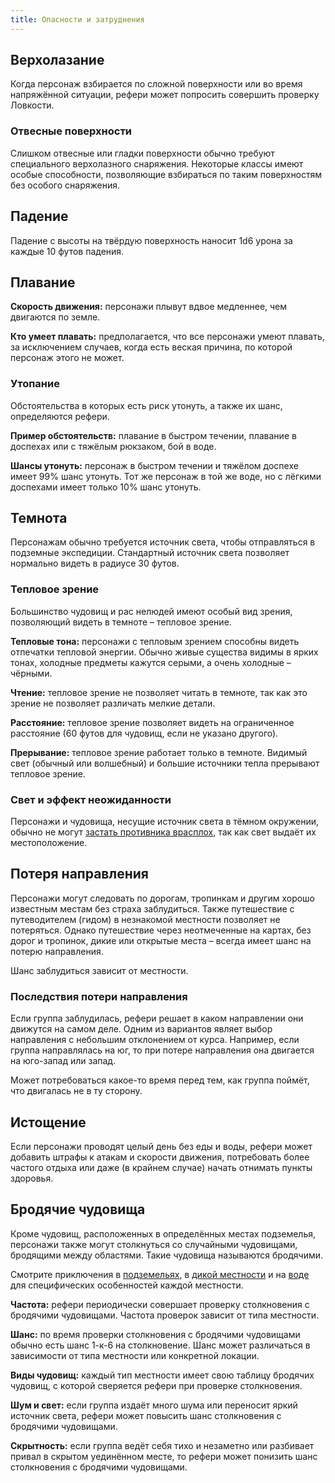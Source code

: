 ```yaml
---
title: Опасности и затруднения
---
```



## Верхолазание

Когда персонаж взбирается по сложной поверхности или во время напряжённой ситуации, рефери может попросить совершить проверку Ловкости.

### Отвесные поверхности

Слишком отвесные или гладки поверхности обычно требуют специального верхолазного снаряжения. Некоторые классы имеют особые способности, позволяющие взбираться по таким поверхностям без особого снаряжения.

## Падение

Падение с высоты на твёрдую поверхность наносит 1d6 урона за каждые 10 футов падения.

## Плавание

**Скорость движения:** персонажи плывут вдвое медленнее, чем двигаются по земле.

**Кто умеет плавать:** предполагается, что все персонажи умеют плавать, за исключением случаев, когда есть веская причина, по которой персонаж этого не может.

### Утопание

Обстоятельства в которых есть риск утонуть, а также их шанс, определяются рефери.

**Пример обстоятельств:** плавание в быстром течении, плавание в доспехах или с тяжёлым рюкзаком, бой в воде.

**Шансы утонуть:** персонаж в быстром течении и тяжёлом доспехе имеет 99% шанс утонуть. Тот же персонаж в той же воде, но с лёгкими доспехами имеет только 10% шанс утонуть.

## Темнота

Персонажам обычно требуется источник света, чтобы отправляться в подземные экспедиции. Стандартный источник света позволяет нормально видеть в радиусе 30 футов.

### Тепловое зрение

Большинство чудовищ и рас нелюдей имеют особый вид зрения, позволяющий видеть в темноте – тепловое зрение.

**Тепловые тона:** персонажи с тепловым зрением способны видеть отпечатки тепловой энергии. Обычно живые существа видимы в ярких тонах, холодные предметы кажутся серыми, а очень холодные – чёрными.

**Чтение:** тепловое зрение не позволяет читать в темноте, так как это зрение не позволяет различать мелкие детали.

**Расстояние:** тепловое зрение позволяет видеть на ограниченное расстояние (60 футов для чудовищ, если не указано другого).

**Прерывание:** тепловое зрение работает только в темноте. Видимый свет (обычный или волшебный) и большие источники тепла прерывают тепловое зрение.

### Свет и эффект неожиданности

Персонажи и чудовища, несущие источник света в тёмном окружении, обычно не могут [застать противника врасплох](/adventures/encounters/encounters#эффект-неожиданности), так как свет выдаёт их местоположение.

## Потеря направления

Персонажи могут следовать по дорогам, тропинкам и другим хорошо известным местам без страха заблудиться. Также путешествие с путеводителем (гидом) в незнакомой местности позволяет не потеряться. Однако путешествие через неотмеченные на картах, без дорог и тропинок, дикие или открытые места – всегда имеет шанс на потерю направления.

Шанс заблудиться зависит от местности.

<LinkCard
  title="Приключения в дикой местности: Потеря направления"
  href="/adventures/adventuring/wilderness-adventuring#потеря-направления"
/>
<LinkCard
  title="Приключения на воде: Потеря курса"
  href="/adventures/adventuring/waterborne-adventuring#потеря-курса"
/>

### Последствия потери направления

Если группа заблудилась, рефери решает в каком направлении они движутся на самом деле. Одним из вариантов являет выбор направления с небольшим отклонением от курса. Например, если группа направлялась на юг, то при потере направления она двигается на юго-запад или запад.

Может потребоваться какое-то время перед тем, как группа поймёт, что двигалась не в ту сторону.

## Истощение

Если персонажи проводят целый день без еды и воды, рефери может добавить штрафы к атакам и скорости движения, потребовать более частого отдыха или даже (в крайнем случае) начать отнимать пункты здоровья.

## Бродячие чудовища

Кроме чудовищ, расположенных в определённых местах подземелья, персонажи также могут столкнуться со случайными чудовищами, бродящими между областями. Такие чудовища называются бродячими.

Смотрите приключения в [подземельях](/adventures/adventuring/dungeon-adventuring), в [дикой местности](/adventures/adventuring/wilderness-adventuring) и на [воде](/adventures/adventuring/waterborne-adventuring) для специфических особенностей каждой местности.

**Частота:** рефери периодически совершает проверку столкновения с бродячими чудовищами. Частота проверок зависит от типа местности.

**Шанс:** по время проверки столкновения с бродячими чудовищами обычно есть шанс 1-к-6 на столкновение. Шанс может различаться в зависимости от типа местности или конкретной локации.

**Виды чудовищ:** каждый тип местности имеет свою таблицу бродячих чудовищ, с которой сверяется рефери при проверке столкновения.

**Шум и свет:** если группа издаёт много шума или переносит яркий источник света, рефери может повысить шанс столкновения с бродячими чудовищами.

**Скрытность:** если группа ведёт себя тихо и незаметно или разбивает привал в скрытом уединённом месте, то рефери может понизить шанс столкновения с бродячими чудовищами.
